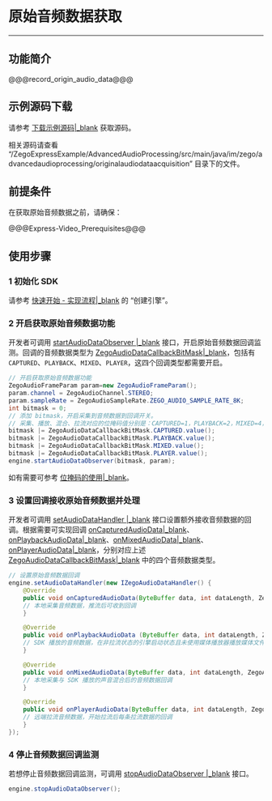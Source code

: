 # 原始音频数据获取

- - -

## 功能简介

@@@record_origin_audio_data@@@

## 示例源码下载

请参考 [下载示例源码\|_blank](!DownloadDemo/DownloadDemo) 获取源码。

相关源码请查看 “/ZegoExpressExample/AdvancedAudioProcessing/src/main/java/im/zego/advancedaudioprocessing/originalaudiodataacquisition” 目录下的文件。

## 前提条件

在获取原始音频数据之前，请确保：

@@@Express-Video_Prerequisites@@@


## 使用步骤

### 1 初始化 SDK

请参考 [快速开始 - 实现流程\|_blank](!Integration/Solution_Implementation#CreateEngine) 的 “创建引擎”。

### 2 开启获取原始音频数据功能

开发者可调用 [startAudioDataObserver \|_blank](@startAudioDataObserver) 接口，开启原始音频数据回调监测。回调的音频数据类型为 [ZegoAudioDataCallbackBitMask\|_blank](@-ZegoAudioDataCallbackBitMask)，包括有 `CAPTURED`、`PLAYBACK`、`MIXED`、`PLAYER`，这四个回调类型都需要开启。

```java
// 开启获取原始音频数据功能
ZegoAudioFrameParam param=new ZegoAudioFrameParam();
param.channel = ZegoAudioChannel.STEREO;
param.sampleRate = ZegoAudioSampleRate.ZEGO_AUDIO_SAMPLE_RATE_8K;
int bitmask = 0;
// 添加 bitmask，开启采集到音频数据到回调开关。
// 采集、播放、混合、拉流对应的位掩码值分别是：CAPTURED=1，PLAYBACK=2，MIXED=4，PLAYER=8，bitmask 最终得到的值为 15，表示会同时触发采集、播放、混合、拉流的原始数据回调。
bitmask |= ZegoAudioDataCallbackBitMask.CAPTURED.value();
bitmask |= ZegoAudioDataCallbackBitMask.PLAYBACK.value();
bitmask |= ZegoAudioDataCallbackBitMask.MIXED.value();
bitmask |= ZegoAudioDataCallbackBitMask.PLAYER.value();
engine.startAudioDataObserver(bitmask, param);
```

<div class="mk-hint">

如有需要可参考 [位掩码的使用\|_blank](#8661)。
</div>

### 3 设置回调接收原始音频数据并处理

开发者可调用 [setAudioDataHandler \|_blank](@setAudioDataHandler) 接口设置额外接收音频数据的回调。根据需要可实现回调 [onCapturedAudioData\|_blank](@onCapturedAudioData)、[onPlaybackAudioData\|_blank](@onPlaybackAudioData)、[onMixedAudioData\|_blank](@onMixedAudioData)、[onPlayerAudioData\|_blank](@onPlayerAudioData)，分别对应上述 [ZegoAudioDataCallbackBitMask\|_blank](@-ZegoAudioDataCallbackBitMask) 中的四个音频数据类型。

```java
// 设置原始音频数据回调
engine.setAudioDataHandler(new IZegoAudioDataHandler() {
	@Override
	public void onCapturedAudioData(ByteBuffer data, int dataLength, ZegoAudioFrameParam param) {
	// 本地采集音频数据，推流后可收到回调
	}

	@Override
	public void onPlaybackAudioData (ByteBuffer data, int dataLength, ZegoAudioFrameParam param) {
	// SDK 播放的音频数据，在非拉流状态的引擎启动状态且未使用媒体播放器播放媒体文件状态时，回调的音频数据是静音的音频数据
	}

	@Override
	public void onMixedAudioData(ByteBuffer data, int dataLength, ZegoAudioFrameParam param) {
	// 本地采集与 SDK 播放的声音混合后的音频数据回调
	}

	@Override
	public void onPlayerAudioData(ByteBuffer data, int dataLength, ZegoAudioFrameParam param, String streamID) {
	// 远端拉流音频数据，开始拉流后每条拉流数据的回调
	}
});
```

### 4 停止音频数据回调监测

若想停止音频数据回调监测，可调用 [stopAudioDataObserver \|_blank](@stopAudioDataObserver) 接口。

```java
engine.stopAudioDataObserver();
```
